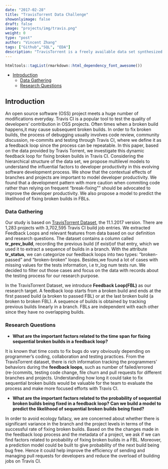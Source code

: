 ```yaml
---
date: "2017-02-28"
title: "TravisTorrent Data Challenge"
showonlyimage: false
draft: false
image: "projects/img/travis.png"
weight: 0
type: "post"
author: "Vincent Zhang"
tags: ["Github","SQL", "EDA"]
description: "TravisTorrent is a freely available data set synthesized from Travis CI and GitHub, which is uased as a data mining challenge from The International Conference on Mining Software Repositories(MSR)."
---
```


```r
htmltools::tagList(rmarkdown::html_dependency_font_awesome())
```

-   [Introduction](#introduction)
    -   [Data Gathering](#data-gathering)
    -   [Research Questions](#research-question)

## Introduction

An open source software (OSS) project meets a huge number of modifications everyday. Travis CI is a popular tool to test the quality of developers' contribution in OSS projects. Often times when a broken build happens,it may cause subsequent broken builds. In order to fix broken builds, the process of debugging usually involves code review, community discussion, re-commits and testing through Travis CI, where we define it as a feedback loop since the process can be repeatable. In this paper, based on the data provided by Travis Torrent, we investigate this dynamic feedback loop for fixing broken builds in Travis CI. Considering the hierarchical structure of the data set, we propose multilevel models to understand the influential factors to developer productivity in this evolving software development process. We show that the contextual effects of branches and projects are important to model developer productivity. We found that a development pattern with more caution when commiting code rather than relying on frequent "break-fixing"" should be advocated to improve the developer productivity. We also propose a model to predict the likelihood of fixing broken builds in FBLs.


### Data Gathering
Our study is based on [TravisTorrent Dataset](https://travistorrent.testroots.org/page_dataformat/), the 11.1.2017 version. There are 1,283 projects with 3,702,595 Travis CI build job entries. We extracted Feedback Loops and relevant features from data based on our definition and research questions. The dataset contains a column called __tr_prev_build__, recording the previous build (if exist)of that entry, which we used it to extract a sequence of builds in a branch. With the attribute __tr_status__, we can categorize our feedback loops into two types: "broken-passed" and "broken-broken" loops. Besides,we found a lot of cases with missing values for the tests information, i.e tr_log num tests run. We decided to filter out those cases and focus on the data with records about the testing process for our research purpose. 

In the TravisTorrent Dataset, we introduce __Feedback Loop(FBL)__ as our research target. A feedback loop starts from a broken build and ends at the first passed build (a broken to passed FBL) or at the last broken build (a broken to broken FBL). A sequence of builds is obtained by tracking previous builds linearly in a branch. FBLs are independent with each other since they have no overlapping builds. 

### Research Questions
- __What are the important factors related to the time span for fixing sequential broken builds in a feedback loop?__

It is known that time costs to fix bugs do vary obviously depending on programmer's coding, collaboration and testing practices. From the TravisTorrent dataset, there is rich information tracking the programmers' behaviors during the __feedback loops__, such as number of failed/errored (re-)commits, testing code change, file churn and pull requests for different branches and projects. Understanding how long it could take to fix sequential broken builds would be valuable for the team to evaluate the process and make more focused efforts with Travis CI.

-  __What are the important factors related to the probability of sequential broken builds being fixed in a feedback loop? Can we build a model to predict the likelihood of sequential broken builds being fixed?__

In order to avoid ecology fallacy, we are concerned about whether there is significant variance in the branch and the project levels in terms of the successful rate of fixing broken builds. Based on the the changes made in the feedback loop process and the metadata of a project, we ask if we can find factors related to probability of fixing broken builds in a FBL. Moreover, a prediction model could be built to give probability of the next build being bug free. Hence it could help improve the efficiency of sending and managing pull requests for developers and reduce the overload of building jobs on Travis CI.